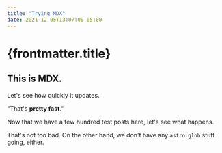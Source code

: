 ```yaml
---
title: "Trying MDX"
date: 2021-12-05T13:07:00-05:00
---
```


# {frontmatter.title}

## This is MDX.

Let's see how quickly it updates.

"That's **pretty fast**."

Now that we have a few hundred test posts here, let's see what happens.

That's not too bad. On the other hand, we don't have any `astro.glob` stuff going, either.
